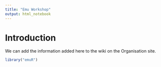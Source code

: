 ```yaml
---
title: "Emu Workshop"
output: html_notebook
---
```


# Introduction 
We can add the information added here to the wiki on the Organisation site.

```r
library("emuR")
```


